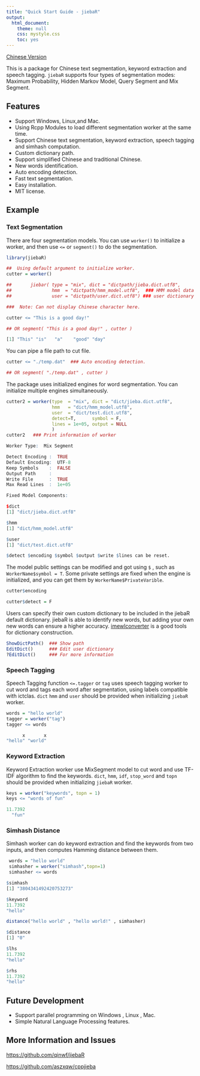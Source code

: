 ---
title: "Quick Start Guide - jiebaR"
output: 
  html_document:
    theme: null
    css: mystyle.css
    toc: yes
---
<!--
%\VignetteEngine{knitr::rmarkdown}
%\VignetteIndexEntry{Quick Start Guide}
  \usepackage[utf8]{inputenc}
-->

[Chinese Version]

This is a package for Chinese text segmentation, keyword extraction
and speech tagging. `jiebaR` supports four
types of segmentation modes: Maximum Probability, Hidden Markov Model, Query Segment and Mix Segment.

## Features

+ Support Windows, Linux,and Mac.
+ Using Rcpp Modules to load different segmentation worker at the same time.
+ Support Chinese text segmentation, keyword extraction, speech tagging and simhash computation.
+ Custom dictionary path.
+ Support simplified Chinese and traditional Chinese.
+ New words identification.
+ Auto encoding detection.
+ Fast text segmentation.
+ Easy installation.
+ MIT license.

## Example

### Text Segmentation

There are four segmentation models. You can use `worker()` to initialize a worker, and then use `<=` or `segment()` to do the segmentation.

```r
library(jiebaR)

##  Using default argument to initialize worker.
cutter = worker()

##       jiebar( type = "mix", dict = "dictpath/jieba.dict.utf8",
##               hmm  = "dictpath/hmm_model.utf8",  ### HMM model data
##               user = "dictpath/user.dict.utf8") ### user dictionary

###  Note: Can not display Chinese character here.

cutter <= "This is a good day!"  

## OR segment( "This is a good day!" , cutter )

```

```r
[1] "This" "is"   "a"    "good" "day" 
```

You can pipe a file path to cut file.

```r
cutter <= "./temp.dat"  ### Auto encoding detection.

## OR segment( "./temp.dat" , cutter )   
```

The package uses initialized engines for word segmentation. You
can initialize multiple engines simultaneously.

```r
cutter2 = worker(type  = "mix", dict = "dict/jieba.dict.utf8",
                 hmm   = "dict/hmm_model.utf8",  
                 user  = "dict/test.dict.utf8",
                 detect=T,      symbol = F,
                 lines = 1e+05, output = NULL
                 ) 
cutter2   ### Print information of worker
```

```r
Worker Type:  Mix Segment

Detect Encoding :  TRUE
Default Encoding:  UTF-8
Keep Symbols    :  FALSE
Output Path     :  
Write File      :  TRUE
Max Read Lines  :  1e+05

Fixed Model Components:  

$dict
[1] "dict/jieba.dict.utf8"

$hmm
[1] "dict/hmm_model.utf8"

$user
[1] "dict/test.dict.utf8"

$detect $encoding $symbol $output $write $lines can be reset.
```

The model public settings can be modified and got using `$` , such as ` WorkerName$symbol = T `. Some private settings are fixed when the engine is initialized, and you can get them by `WorkerName$PrivateVarible`.

```r
cutter$encoding

cutter$detect = F
```

Users can specify their own custom dictionary to be included in the jiebaR default dictionary. jiebaR is able to identify new words, but adding your own new words can ensure a higher accuracy. [imewlconverter] is a good tools for dictionary construction.

```r
ShowDictPath()  ### Show path
EditDict()      ### Edit user dictionary
?EditDict()     ### For more information
```

### Speech Tagging
Speech Tagging function `<=.tagger` or `tag` uses speech tagging worker to cut word and tags each word after segmentation, using labels compatible with ictclas.  `dict` `hmm` and `user` should be provided when initializing `jiebaR` worker.

```r
words = "hello world"
tagger = worker("tag")
tagger <= words
```
```r
      x       x 
"hello" "world" 
```
### Keyword Extraction
Keyword Extraction worker use MixSegment model to cut word and use 
 TF-IDF algorithm to find the keywords.  `dict`, `hmm`, 
 `idf`, `stop_word` and `topn` should be provided when initializing  `jiebaR` worker.

```r
keys = worker("keywords", topn = 1)
keys <= "words of fun"
```
```r
11.7392 
  "fun" 
```
### Simhash Distance
Simhash worker can do keyword extraction and find 
the keywords from two inputs, and then computes Hamming distance between them.

```r
 words = "hello world"
 simhasher = worker("simhash",topn=1)
 simhasher <= words
 ```
 
 ```r
 $simhash
[1] "3804341492420753273"

$keyword
11.7392 
"hello" 
```

```r
distance("hello world" , "hello world!" , simhasher)
```

```r
$distance
[1] "0"

$lhs
11.7392 
"hello" 

$rhs
11.7392 
"hello" 
```

## Future Development

+ Support parallel programming on Windows , Linux , Mac.
+ Simple Natural Language Processing features.

## More Information and Issues
[https://github.com/qinwf/jiebaR](https://github.com/qinwf/jiebaR)

[https://github.com/aszxqw/cppjieba](https://github.com/aszxqw/cppjieba)

[Chinese Version]:https://github.com/qinwf/jiebaR
[imewlconverter]:https://github.com/studyzy/imewlconverter
